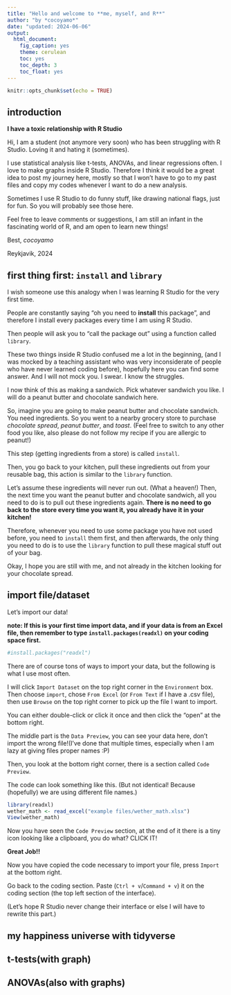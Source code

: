 ```yaml
---
title: "Hello and welcome to **me, myself, and R**"
author: "by *cocoyamo*"
date: "updated: 2024-06-06"
output:
  html_document: 
    fig_caption: yes
    theme: cerulean
    toc: yes
    toc_depth: 3
    toc_float: yes
---
```


```r
knitr::opts_chunk$set(echo = TRUE)
```

## introduction

**I have a toxic relationship with R Studio**

Hi, I am a student (not anymore very soon) who has been struggling with R Studio. Loving it and hating it (sometimes).

I use statistical analysis like t-tests, ANOVAs, and linear regressions often. I love to make graphs inside R Studio. Therefore I think it would be a great idea to post my journey here, mostly so that I won't have to go to my past files and copy my codes whenever I want to do a new analysis.

Sometimes I use R Studio to do funny stuff, like drawing national flags, just for fun. So you will probably see those here.

Feel free to leave comments or suggestions, I am still an infant in the fascinating world of R, and am open to learn new things!

Best, *cocoyamo*

Reykjavik, 2024

## first thing first: ``install`` and ``library``

I wish someone use this analogy when I was learning R Studio for the very first time. 

People are constantly saying "oh you need to **install** this package", and therefore I install every packages every time I am using R Studio. 

Then people will ask you to "call the package out" using a function called ``library``.

These two things inside R Studio confused me a lot in the beginning, (and I was mocked by a teaching assistant who was very inconsiderate of people who have never learned coding before), hopefully here you can find some answer. And I will not mock you. I swear. I know the struggles.

I now think of this as making a sandwich. Pick whatever sandwich you like. I will do a peanut butter and chocolate sandwich here. 

So, imagine you are going to make peanut butter and chocolate sandwich. You need ingredients. So you went to a nearby grocery store to purchase *chocolate spread*, *peanut butter*, and *toast*. (Feel free to switch to any other food you like, also please do not follow my recipe if you are allergic to peanut!)

This step (getting ingredients from a store) is called ``install``.

Then, you go back to your kitchen, pull these ingredients out from your reusable bag, this action is similar to the ``library`` function. 

Let's assume these ingredients will never run out. (What a heaven!) Then, the next time you want the peanut butter and chocolate sandwich, all you need to do is to pull out these ingredients again. **There is no need to go back to the store every time you want it, you already have it in your kitchen!**

Therefore, whenever you need to use some package you have not used before, you need to ``install`` them first, and then afterwards, the only thing you need to do is to use the ``library`` function to pull these magical stuff out of your bag. 

Okay, I hope you are still with me, and not already in the kitchen looking for your chocolate spread. 

## import file/dataset

Let's import our data!

**note: If this is your first time import data, and if your data is from an Excel file, then remember to type ``install.packages(readxl)`` on your coding space first. **

```r
#install.packages("readxl")
```

There are of course tons of ways to import your data, but the following is what I use most often.

I will click ``Import Dataset`` on the top right corner in the ``Environment`` box. 
Then choose ``import``, chose ``From Excel`` (or ``From Text`` if I have a .csv file), then use ``Browse`` on the top right corner to pick up the file I want to import.

You can either double-click or click it once and then click the "open" at the bottom right. 

The middle part is the ``Data Preview``, you can see your data here, don't import the wrong file!(I've done that multiple times, especially when I am lazy at giving files proper names :P)

Then, you look at the bottom right corner, there is a section called ``Code Preview``.

The code can look something like this. (But not identical! Because (hopefully) we are using different file names.)

```r
library(readxl)
wether_math <- read_excel("example files/wether_math.xlsx")
View(wether_math)
```

Now you have seen the ``Code Preview`` section, at the end of it there is a tiny icon looking like a clipboard, you do what? CLICK IT!

**Great Job!!**

Now you have copied the code necessary to import your file, press ``Import`` at the bottom right. 

Go back to the coding section. Paste (``Ctrl + v``/``Command + v``) it on the coding section (the top left section of the interface).

(Let's hope R Studio never change their interface or else I will have to rewrite this part.)


## my happiness universe with tidyverse



## t-tests(with graph)



## ANOVAs(also with graphs)




